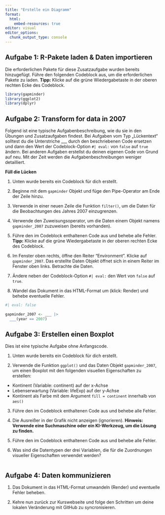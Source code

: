 ```yaml
---
title: "Erstelle ein Diagramm"
format:
  html:
    embed-resources: true
editor: visual
editor_options: 
  chunk_output_type: console
---
```


## Aufgabe 1: R-Pakete laden & Daten importieren

Die erforderlichen Pakete für diese Zusatzaufgabe wurden bereits hinzugefügt. Führe den folgenden Codeblock aus, um die erforderlichen Pakete zu laden. **Tipp:** Klicke auf die grüne Wiedergabetaste in der oberen rechten Ecke des Codeblock.

```r
library(gapminder)
library(ggplot2)
library(dplyr)
```

## Aufgabe 2: Transform for data in 2007

Folgend ist eine typische Aufgabenbeschreibung, wie du sie in den Übungen und Zusatzaufgaben findest. Bei Aufgaben vom Typ „Lückentext“ solltest du die Unterstriche \_\_\_ durch den beschriebenen Code ersetzen und dann den Wert der Codeblock-Option `#| eval:` von `false` auf `true` ändern. Bei anderen Aufgaben erstellst du deinen eigenen Code von Grund auf neu. Mit der Zeit werden die Aufgabenbeschreibungen weniger detailliert.

**Füll die Lücken**

1.  Unten wurde bereits ein Codeblock für dich erstellt.

2.  Beginne mit dem `gapminder` Objekt und füge den Pipe-Operator am Ende der Zeile hinzu.

3.  Verwende in einer neuen Zeile die Funktion `filter()`, um die Daten für die Beobachtungen des Jahres 2007 einzugrenzen.

4.  Verwende den Zuweisungsoperator, um die Daten einem Objekt namens `gapminder_2007` zuzuweisen (bereits vorhanden).

5.  Führe den im Codeblock enthaltenen Code aus und behebe alle Fehler. **Tipp:** Klicke auf die grüne Wiedergabetaste in der oberen rechten Ecke des Codeblock.

6.  Im Fenster oben rechts, öffne den Reiter "Environment". Klicke auf `gapminder_2007`. Das erstellte Daten Objekt öffnet sich in einem Reiter im Fenster oben links. Betrachte die Daten.

7.  Ändere neben der Codeblock-Option `#| eval:` den Wert von `false` auf `true`.

8.  Wandel das Dokument in das HTML-Format um (klick: Render) und behebe eventuelle Fehler.

```r
#| eval: false
 
gapminder_2007 <- ___ |> 
  ___(year == 2007) 
```

## Aufgabe 3: Erstellen einen Boxplot

Dies ist eine typische Aufgabe ohne Anfangscode.

1.  Unten wurde bereits ein Codeblock für dich erstellt.

2.  Verwende die Funktion `ggplot()` und das Daten Objekt `gapminder_2007`, um einen Boxplot mit den folgenden visuellen Eigenschaften zu erstellen:

-   Kontinent (Variable: continent) auf der x-Achse
-   Lebenserwartung (Variable: lifeExp) auf der y-Achse
-   Kontinent als Farbe mit dem Argument `fill = continent` innerhalb von `aes()`

3.  Führe den im Codeblock enthaltenen Code aus und behebe alle Fehler.

4.  Die Ausreißer in der Grafik nicht anzeigen (ignorieren). **Hinweis: Verwende eine Suchmaschine oder ein KI-Werkzeug, um die Lösung zu finden.**

5.  Führe den im Codeblock enthaltenen Code aus und behebe alle Fehler.

6.  Was sind die Datentypen der drei Variablen, die für die Zuordnungen visueller Eigenschaften verwendet werden?

```r


```

## Aufgabe 4: Daten kommunizieren

1.  Das Dokument in das HTML-Format umwandeln (Render) und eventuelle Fehler beheben.

2.  Kehre nun zurück zur Kurswebseite und folge den Schritten um deine lokalen Veränderung mit GitHub zu syncronisieren.
